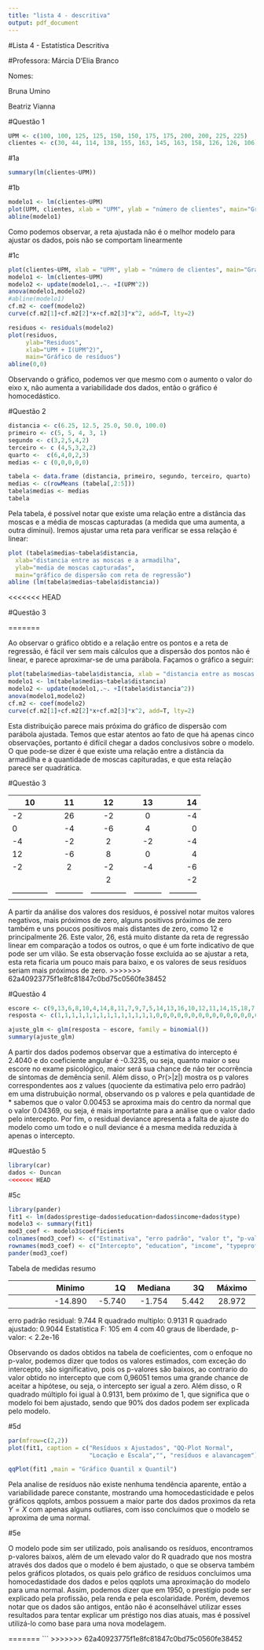 ```yaml
---
title: "lista 4 - descritiva"
output: pdf_document
---
```

<p>#Lista 4 - Estatística Descritiva
<p>#Professora: Márcia D'Elia Branco
<p>Nomes:
<p>     Bruna Umino
<p>     Beatriz Vianna

#Questão 1
<p>

```r
UPM <- c(100, 100, 125, 125, 150, 150, 175, 175, 200, 200, 225, 225)
clientes <- c(30, 44, 114, 138, 155, 163, 145, 163, 158, 126, 126, 106)
```

#1a
```r
summary(lm(clientes~UPM))
```

#1b
```r
modelo1 <- lm(clientes~UPM)
plot(UPM, clientes, xlab = "UPM", ylab = "número de clientes", main="Gráfico de dispersão com reta ajustada")
abline(modelo1)
```
<p>   Como podemos observar, a reta ajustada não é o melhor modelo para ajustar os dados, pois não se comportam linearmente

#1c
```r
plot(clientes~UPM, xlab = "UPM", ylab = "número de clientes", main="Gráfico de dispersão com parábola ajustada")
modelo1 <- lm(clientes~UPM)
modelo2 <- update(modelo1,.~. +I(UPM^2))
anova(modelo1,modelo2)
#abline(modelo1)
cf.m2 <- coef(modelo2)
curve(cf.m2[1]+cf.m2[2]*x+cf.m2[3]*x^2, add=T, lty=2)
```

```r
residuos <- residuals(modelo2)
plot(residuos, 
     ylab="Residuos",
     xlab="UPM + I(UPM^2)",
     main="Gráfico de resíduos")
abline(0,0)
```
<p>  Observando o gráfico, podemos ver que mesmo com o aumento o valor do eixo x, não aumenta a variabilidade dos dados, então o gráfico é homocedástico.

#Questão 2
<p>
```r
distancia <- c(6.25, 12.5, 25.0, 50.0, 100.0)
primeiro <- c(5, 5, 4, 3, 1)
segundo <- c(3,2,5,4,2)
terceiro <- c (4,5,3,2,2)
quarto <-  c(6,4,0,2,3)
medias <- c (0,0,0,0,0)

tabela <- data.frame (distancia, primeiro, segundo, terceiro, quarto)
medias <- c(rowMeans (tabela[,2:5]))
tabela$medias <- medias
tabela
```

<p>Pela tabela, é possível notar que existe uma relação entre a distância das moscas e a média de moscas capturadas (a medida que uma aumenta, a outra diminui). Iremos ajustar uma reta para verificar se essa relação é linear:

```r
plot (tabela$medias~tabela$distancia,
  xlab="distancia entre as moscas e a armadilha",
  ylab="media de moscas capturadas",
  main="gráfico de dispersão com reta de regressão")
abline (lm(tabela$medias~tabela$distancia))
```
<<<<<<< HEAD

#Questão 3

=======
<p>Ao observar o gráfico obtido e a relação entre os pontos e a reta de regressão, é fácil ver sem mais cálculos que a dispersão dos pontos não é linear, e parece aproximar-se de uma parábola.
Façamos o gráfico a seguir:

```r
plot(tabela$medias~tabela$distancia, xlab = "distancia entre as moscas e a armadilha", ylab = "media de moscas capturadas", main="Gráfico de dispersão com parábola ajustada")
modelo1 <- lm(tabela$medias~tabela$distancia)
modelo2 <- update(modelo1,.~. +I(tabela$distancia^2))
anova(modelo1,modelo2)
cf.m2 <- coef(modelo2)
curve(cf.m2[1]+cf.m2[2]*x+cf.m2[3]*x^2, add=T, lty=2)
```
<p>Esta distribuição parece mais próxima do gráfico de dispersão com parábola ajustada.
Temos que estar atentos ao fato de que há apenas cinco observações, portanto é difícil chegar a dados conclusivos sobre o modelo.
O que pode-se dizer é que existe uma relação entre a distância da armadilha e a quantidade de moscas capituradas, e que esta relação parece ser quadrática.

#Questão 3

|10 | 11 | 12 | 13 | 14 |
|------------- | :-------------:| :-------------:| :-------------:|------:|
| -2 | 26 | -2 | 0 | -4|
| 0 | -4 | -6 | 4 | 0|
| -4 | -2 | 2 | -2 | -4|
| 12 | -6 | 8 | 0 | 4|
| -2 | 2 | -2 | -4 | -6|
|  |  | 2 |  | -2|
|-------------- |-----------|-------------- | -----------|-----------|

<p>A partir da análise dos valores dos resíduos, é possível notar muitos valores negativos, mais próximos de zero, alguns positivos próximos de zero também e uns poucos positivos mais distantes de zero, como 12 e principalmente 26.
Este valor, 26, está muito distante da reta de regressão linear em comparação a todos os outros, o que é um forte indicativo de que pode ser um vilão. Se esta observação fosse excluída ao se ajustar a reta, esta reta ficaria um pouco mais para baixo, e os valores de seus resíduos seriam mais próximos de zero.
>>>>>>> 62a40923775f1e8fc81847c0bd75c0560fe38452

#Questão 4
```r
escore <- c(9,13,6,8,10,4,14,8,11,7,9,7,5,14,13,16,10,12,11,14,15,18,7,16,9,9,11,13,15,13,10,11,6,17,14,19,9,11,14,10,16,10,16,14,13,13,9,15,10,11,12,4,14,20)
resposta <- c(1,1,1,1,1,1,1,1,1,1,1,1,1,1,0,0,0,0,0,0,0,0,0,0,0,0,0,0,0,0,0,0,0,0,0,0,0,0,0,0,0,0,0,0,0,0,0,0,0,0,0,0,0,0)
```

```r
ajuste_glm <- glm(resposta ~ escore, family = binomial())
summary(ajuste_glm)

```
<p>   A partir dos dados podemos observar que a estimativa do intercepto é 2.4040 e do coeficiente angular é -0.3235, ou seja, quanto maior o seu escore no exame psicológico, maior será sua chance de não ter ocorrência de  sintomas de demência senil. Além disso, o Pr(>|z|) mostra os p valores correspondentes aos z values (quociente da estimativa pelo erro padrão) em uma distrubuição normal, observando os p valores e pela quantidade de * sabemos que o valor 0.00453  se aproxima mais do centro da normal que o valor 0.04369, ou seja, é mais importatnte para a análise que o valor dado pelo intercepto. Por fim, o residual deviance apresenta a falta de ajuste do modelo como um todo e o null deviance é a mesma medida reduzida à apenas o intercepto.   

#Questão 5
```r
library(car)
dados <- Duncan
<<<<<<< HEAD
```


#5c
```r
library(pander)
fit1 <- lm(dados$prestige~dados$education+dados$income+dados$type)
modelo3 <- summary(fit1)
mod3_coef <- modelo3$coefficients
colnames(mod3_coef) <- c("Estimativa", "erro padrão", "valor t", "p-valor")
rownames(mod3_coef) <- c("Intercepto", "education", "income", "typeprof", "typewc")
pander(mod3_coef)
```
<p> Tabela de medidas resumo

|  | Minimo | 1Q | Mediana | 3Q | Máximo |
|------------- | :-------------:|------:| :-------------:|------:| :-------------:|
|  | -14.890 | -5.740 | -1.754 | 5.442 | 28.972 |

erro padrão residual: 9.744
R quadrado multiplo: 0.9131
R quadrado ajustado: 0.9044
Estatística F: 105 em 4 com 40 graus de liberdade, p-valor: < 2.2e-16

<p> Observando os dados obtidos na tabela de coeficientes, com o enfoque no p-valor, podemos dizer que todos os valores estimados, com exceção do intercepto, são significativo, pois os p-valores são baixos, ao contrario do valor obtido no intercepto que com 0,96051 temos uma grande chance de aceitar a hipótese, ou seja, o intercepto ser igual a zero. Além disso, o R quadrado múltiplo foi igual à 0.9131, bem próximo de 1, que significa que o modelo foi bem ajustado, sendo que 90% dos dados podem ser explicada pelo modelo.

#5d
```r
par(mfrow=c(2,2))
plot(fit1, caption = c("Resíduos x Ajustados", "QQ-Plot Normal",
                       "Locação e Escala","", "resíduos e alavancagem"))
```

```r
qqPlot(fit1 ,main = "Gráfico Quantil x Quantil")
```

<p>   Pela analise de resíduos não existe nenhuma tendência aparente, então a variabilidade parece constante, mostrando uma homocedasticidade e pelos gráficos qqplots, ambos possuem a maior parte dos dados proximos da reta $Y=X$ com apenas alguns outliares, com isso concluimos que o modelo se aproxima de uma normal.

#5e
<p>  O modelo pode sim ser utilizado, pois analisando os resíduos, encontramos p-valores baixos, além de um elevado valor do R quadrado que nos mostra através dos dados que o modelo é bem ajustado, o que se observa também pelos gráficos plotados, os quais pelo gráfico de resíduos concluimos uma homocedastidade dos dados e pelos qqplots uma aproximação do modelo para uma normal. Assim, podemos dizer que em 1950, o prestígio pode ser explicado pela profissão, pela renda e pela escolaridade. Porém, devemos notar que os dados são antigos, então não é aconselhável utilizar esses resultados para tentar explicar um préstigo nos dias atuais, mas é possível utilizá-lo como base para uma nova modelagem.  


=======
```
>>>>>>> 62a40923775f1e8fc81847c0bd75c0560fe38452
